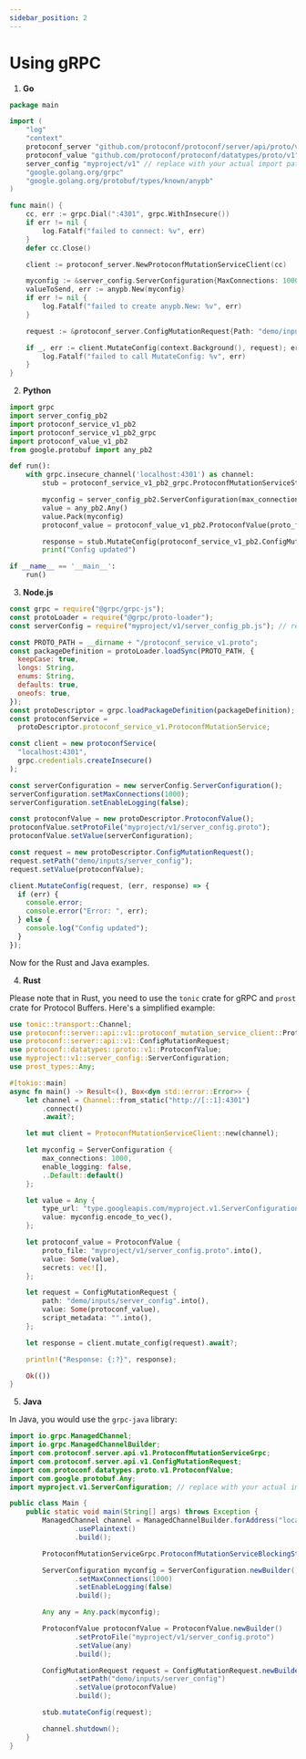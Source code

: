 ```yaml
---
sidebar_position: 2
---
```


# Using gRPC

1. **Go**

```go
package main

import (
	"log"
	"context"
	protoconf_server "github.com/protoconf/protoconf/server/api/proto/v1"
	protoconf_value "github.com/protoconf/protoconf/datatypes/proto/v1"
	server_config "myproject/v1" // replace with your actual import path
	"google.golang.org/grpc"
	"google.golang.org/protobuf/types/known/anypb"
)

func main() {
	cc, err := grpc.Dial(":4301", grpc.WithInsecure())
	if err != nil {
		log.Fatalf("failed to connect: %v", err)
	}
	defer cc.Close()

	client := protoconf_server.NewProtoconfMutationServiceClient(cc)

	myconfig := &server_config.ServerConfiguration{MaxConnections: 1000, EnableLogging: false}
	valueToSend, err := anypb.New(myconfig)
	if err != nil {
		log.Fatalf("failed to create anypb.New: %v", err)
	}

	request := &protoconf_server.ConfigMutationRequest{Path: "demo/inputs/server_config", Value: &protoconf_value.ProtoconfValue{ProtoFile: "myproject/v1/server_config.proto", Value:valueToSend}}

	if _, err := client.MutateConfig(context.Background(), request); err != nil {
		log.Fatalf("failed to call MutateConfig: %v", err)
	}
}
```

2. **Python**

```python
import grpc
import server_config_pb2
import protoconf_service_v1_pb2
import protoconf_service_v1_pb2_grpc
import protoconf_value_v1_pb2
from google.protobuf import any_pb2

def run():
    with grpc.insecure_channel('localhost:4301') as channel:
        stub = protoconf_service_v1_pb2_grpc.ProtoconfMutationServiceStub(channel)

        myconfig = server_config_pb2.ServerConfiguration(max_connections=1000, enable_logging=False)
        value = any_pb2.Any()
        value.Pack(myconfig)
        protoconf_value = protoconf_value_v1_pb2.ProtoconfValue(proto_file="myproject/v1/server_config.proto", value=value)

        response = stub.MutateConfig(protoconf_service_v1_pb2.ConfigMutationRequest(path="demo/inputs/server_config", value=protoconf_value))
        print("Config updated")

if __name__ == '__main__':
    run()
```

3. **Node.js**

```javascript
const grpc = require("@grpc/grpc-js");
const protoLoader = require("@grpc/proto-loader");
const serverConfig = require("myproject/v1/server_config_pb.js"); // replace with your actual import path

const PROTO_PATH = __dirname + "/protoconf_service_v1.proto";
const packageDefinition = protoLoader.loadSync(PROTO_PATH, {
  keepCase: true,
  longs: String,
  enums: String,
  defaults: true,
  oneofs: true,
});
const protoDescriptor = grpc.loadPackageDefinition(packageDefinition);
const protoconfService =
  protoDescriptor.protoconf_service_v1.ProtoconfMutationService;

const client = new protoconfService(
  "localhost:4301",
  grpc.credentials.createInsecure()
);

const serverConfiguration = new serverConfig.ServerConfiguration();
serverConfiguration.setMaxConnections(1000);
serverConfiguration.setEnableLogging(false);

const protoconfValue = new protoDescriptor.ProtoconfValue();
protoconfValue.setProtoFile("myproject/v1/server_config.proto");
protoconfValue.setValue(serverConfiguration);

const request = new protoDescriptor.ConfigMutationRequest();
request.setPath("demo/inputs/server_config");
request.setValue(protoconfValue);

client.MutateConfig(request, (err, response) => {
  if (err) {
    console.error;
    console.error("Error: ", err);
  } else {
    console.log("Config updated");
  }
});
```

Now for the Rust and Java examples.

4. **Rust**

Please note that in Rust, you need to use the `tonic` crate for gRPC and `prost` crate for Protocol Buffers. Here's a simplified example:

```rust
use tonic::transport::Channel;
use protoconf::server::api::v1::protoconf_mutation_service_client::ProtoconfMutationServiceClient;
use protoconf::server::api::v1::ConfigMutationRequest;
use protoconf::datatypes::proto::v1::ProtoconfValue;
use myproject::v1::server_config::ServerConfiguration;
use prost_types::Any;

#[tokio::main]
async fn main() -> Result<(), Box<dyn std::error::Error>> {
    let channel = Channel::from_static("http://[::1]:4301")
        .connect()
        .await?;

    let mut client = ProtoconfMutationServiceClient::new(channel);

    let myconfig = ServerConfiguration {
        max_connections: 1000,
        enable_logging: false,
        ..Default::default()
    };

    let value = Any {
        type_url: "type.googleapis.com/myproject.v1.ServerConfiguration".into(),
        value: myconfig.encode_to_vec(),
    };

    let protoconf_value = ProtoconfValue {
        proto_file: "myproject/v1/server_config.proto".into(),
        value: Some(value),
        secrets: vec![],
    };

    let request = ConfigMutationRequest {
        path: "demo/inputs/server_config".into(),
        value: Some(protoconf_value),
        script_metadata: "".into(),
    };

    let response = client.mutate_config(request).await?;

    println!("Response: {:?}", response);

    Ok(())
}
```

5. **Java**

In Java, you would use the `grpc-java` library:

```java
import io.grpc.ManagedChannel;
import io.grpc.ManagedChannelBuilder;
import com.protoconf.server.api.v1.ProtoconfMutationServiceGrpc;
import com.protoconf.server.api.v1.ConfigMutationRequest;
import com.protoconf.datatypes.proto.v1.ProtoconfValue;
import com.google.protobuf.Any;
import myproject.v1.ServerConfiguration; // replace with your actual import path

public class Main {
    public static void main(String[] args) throws Exception {
        ManagedChannel channel = ManagedChannelBuilder.forAddress("localhost", 4301)
                .usePlaintext()
                .build();

        ProtoconfMutationServiceGrpc.ProtoconfMutationServiceBlockingStub stub = ProtoconfMutationServiceGrpc.newBlockingStub(channel);

        ServerConfiguration myconfig = ServerConfiguration.newBuilder()
                .setMaxConnections(1000)
                .setEnableLogging(false)
                .build();

        Any any = Any.pack(myconfig);

        ProtoconfValue protoconfValue = ProtoconfValue.newBuilder()
                .setProtoFile("myproject/v1/server_config.proto")
                .setValue(any)
                .build();

        ConfigMutationRequest request = ConfigMutationRequest.newBuilder()
                .setPath("demo/inputs/server_config")
                .setValue(protoconfValue)
                .build();

        stub.mutateConfig(request);

        channel.shutdown();
    }
}
```
